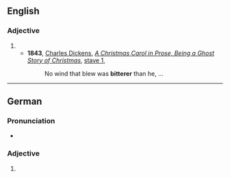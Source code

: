 ==English==

===Adjective===
{{head|en|comparative adjective}}

# {{en-comparative of|bitter}}
#* '''1843''', [[w:Charles Dickens|Charles Dickens]], ''[[w:A Christmas Carol|A Christmas Carol in Prose, Being a Ghost Story of Christmas]]'', [[s:A Christmas Carol/Stave 1|stave 1]],
#*: No wind that blew was '''bitterer''' than he, ...

----

==German==

===Pronunciation===
* {{IPA|de|/ˈbɪtəʀɐ/}}

===Adjective===
{{head|de|adjective comparative form}}

# {{comparative of|de|bitter}}